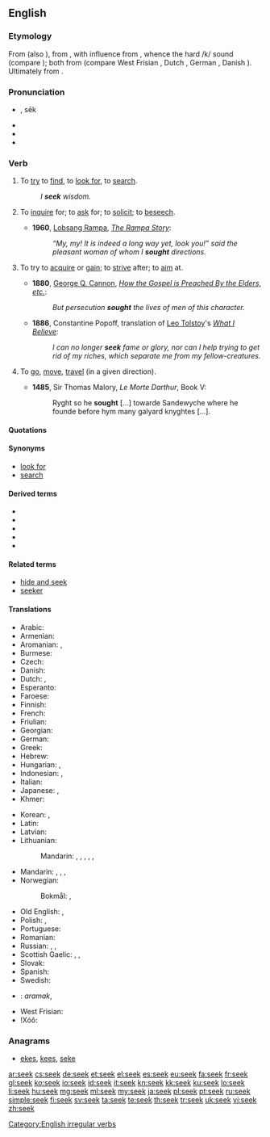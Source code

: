 {{also|sek}}
==English==

===Etymology===
From {{etyl|enm}} {{term|seken|lang=enm}} (also {{term|sechen|lang=enm}}), from {{etyl|ang|en}} {{term|secan|sēċan|to seek; try to find, to look for, make search for; try to get; strive to effect, aim at, strive after; seek after, try to provide for; try to find out by investigation or examination; enquire about; try to learn by asking, ask, ask for, inquire; look to for, expect from; visit, go to; resort to; go, move, proceed; approach, attain to; attack, pursue, follow|lang=ang}}, with influence from {{etyl|non|en}} {{term|sœkja|lang=non}}, whence the hard /k/ sound (compare {{term|beseech|lang=en}}); both from {{etyl|gem-pro|en}} {{recons|sōkijaną||to seek|lang=gem-pro}} (compare West Frisian {{term|sykje|lang=fy}}, Dutch {{term|zoeken|lang=nl}}, German {{term|suchen|lang=de}}, Danish {{term|søge|lang=da}}). Ultimately from {{etyl|ine-pro|en}} {{recons|seh₂g-||to seek out|lang=ine-pro}}.

===Pronunciation===
* {{IPA|/siːk/}}, sēk
* {{audio|en-us-seek.ogg|Audio (US)}}
* {{homophones|Sikh}}
* {{rhymes|iːk}}

===Verb===
{{en-verb|seeks|seeking|sought}}

# {{transitive}} To [[try]] to [[find]], to [[look for]], to [[search]].
#: ''I '''seek''' wisdom.''
# {{transitive}} To [[inquire]] for; to [[ask]] for; to [[solicit]]; to [[beseech]].
#* '''1960''', [[w:Lobsang Rampa|Lobsang Rampa]], ''[[s:The Rampa Story/Chapter Nine|The Rampa Story]]'':
#*: ''“My, my! It is indeed a long way yet, look you!” said the pleasant woman of whom I '''sought''' directions.''
# {{transitive}} To try to [[acquire]] or [[gain]]; to [[strive]] after; to [[aim]] at.
#* '''1880''', [[w:George Q. Cannon|George Q. Cannon]], ''[[s:Journal of Discourses/Volume 23/How the Gospel is Preached By the Elders, etc.|How the Gospel is Preached By the Elders, etc.]]'':
#*: ''But persecution '''sought''' the lives of men of this character.''
#* '''1886''', Constantine Popoff, translation of [[w:Leo Tolstoy|Leo Tolstoy]]'s ''[[s:What I Believe (Tolstoy)/Chapter 12|What I Believe]]'':
#*: ''I can no longer '''seek''' fame or glory, nor can I help trying to get rid of my riches, which separate me from my fellow-creatures.''
# {{intransitive|obsolete}} To [[go]], [[move]], [[travel]] (in a given direction).
#* '''1485''', Sir Thomas Malory, ''Le Morte Darthur'', Book V:
#*: Ryght so he '''sought''' [...] towarde Sandewyche where he founde before hym many galyard knyghtes [...].

====Quotations====
{{seeMoreCites}}

====Synonyms====
* [[look for]]
* [[search]]

====Derived terms====
* {{l|en|aseek}}
* {{l|en|beseek}}
* {{l|en|forseek}}
* {{l|en|misseek}}
* {{l|en|seek out}}

====Related terms====
* [[hide and seek]]
* [[seeker]]

====Translations====
{{trans-top|to try to find}}
* Arabic: {{t+|ar|بحث|tr=báHatha}}
* Armenian: {{t-|hy|փնտրել|tr=p’ntrel}}
* Aromanian: {{t+|rup|caftu}}, {{t-|rup|tser}}
* Burmese: {{t|my|ရှာ|tr=sha}}
* Czech: {{t+|cs|hledat}}
* Danish: {{t+|da|søge}}
* Dutch: {{t+|nl|zoeken}}, {{t+|nl|nastreven}}
* Esperanto: {{t+|eo|serĉi}}
* Faroese: {{t-|fo|søkja}}
* Finnish: {{t+|fi|etsiä}}
* French: {{t+|fr|chercher}}
* Friulian: {{tø|fur|cirî}}
* Georgian: {{t+|ka|ძებნა|sc=Geor}}
* German: {{t+|de|suchen}}
* Greek: {{t+|el|ζητώ|tr=zitó}}
* Hebrew: {{t+|he|חיפש|alt=חִפֵּשׂ|tr=chipés}}
* Hungarian: {{t+|hu|keres}}, {{t+|hu|kutat}}
* Indonesian: {{t+|id|cari|alt=mencari}}, {{t+|id|cari|alt=mencari-cari}}
* Italian: {{t+|it|cercare}}
* Japanese: {{t-|ja|探す|tr=[[さがす]], sagasu|sc=Jpan}}, {{t-|ja|探し回る|tr=[[さがしまわる]], sagashi-mawaru|sc=Jpan}}
* Khmer: {{t-|km|ស្វែងរក|tr=svaeng rɔɔk|sc=Khmr}}
{{trans-mid}}
* Korean: {{t+|ko|찾다|sc=Kore}}, {{t-|ko|추구하다|sc=Kore}}
* Latin: {{t-|la|quaerere}}
* Latvian: {{t-|lv|meklēt}}
* Lithuanian: {{t+|lt|ieškoti}}
*: Mandarin: {{t-|cmn|找|tr=zhǎo|sc=Hani}}, {{t|cmn|找尋|sc=Hani}}, {{t|cmn|找寻|tr=zhǎoxún|sc=Hani}}, {{t-|cmn|尋找|sc=Hani}}, {{t-|cmn|寻找|tr=xúnzhǎo|sc=Hani}}, {{t-|cmn|搜索|tr=sōusuǒ|sc=Hani}}
* Mandarin: {{zh-tsp|找尋|找寻|zhǎoxún}}, {{zh-tsp|尋找|寻找|xúnzhǎo}}, {{zh-zh-p|搜索|sōusuǒ}}, {{zh-zh-p|找|zhǎo}}
* Norwegian:
*: Bokmål: {{t+|no|søke}}, {{t+|no|lete}}
* Old English: {{t-|ang|secan|alt=sēċan}}, {{t-|ang|neosian|alt=nēosian}}
* Polish: {{t+|pl|poszukiwać}}, {{t+|pl|szukać}}
* Portuguese: {{t+|pt|procurar}}
* Romanian: {{t+|ro|căuta}}
* Russian: {{t+|ru|искать|tr=iskát'}}, {{t+|ru|разыскивать|sc=Cyrl}}, {{t-|ru|пытаться найти|sc=Cyrl}}
* Scottish Gaelic: {{t-|gd|lorg}}, {{t-|gd|sir}}, {{t-|gd|iarr}}
* Slovak: {{t-|sk|hľadať}}
* Spanish: {{t+|es|buscar}}
* Swedish: {{t+|sv|söka}}
* {{ttbc|tr}}: ''aramak'', {{t-|tr|bulmaya calismak}}
* West Frisian: {{t+|fy|sykje}}
* ǃXóõ: {{tø|nmn|ǃxáa}}
{{trans-bottom}}

===Anagrams===
* [[ekes#English|ekes]], [[kees#English|kees]], [[seke#English|seke]]

[[Category:English irregular verbs]]

[[ar:seek]]
[[cs:seek]]
[[de:seek]]
[[et:seek]]
[[el:seek]]
[[es:seek]]
[[eu:seek]]
[[fa:seek]]
[[fr:seek]]
[[gl:seek]]
[[ko:seek]]
[[io:seek]]
[[id:seek]]
[[it:seek]]
[[kn:seek]]
[[kk:seek]]
[[ku:seek]]
[[lo:seek]]
[[li:seek]]
[[hu:seek]]
[[mg:seek]]
[[ml:seek]]
[[my:seek]]
[[ja:seek]]
[[pl:seek]]
[[pt:seek]]
[[ru:seek]]
[[simple:seek]]
[[fi:seek]]
[[sv:seek]]
[[ta:seek]]
[[te:seek]]
[[th:seek]]
[[tr:seek]]
[[uk:seek]]
[[vi:seek]]
[[zh:seek]]